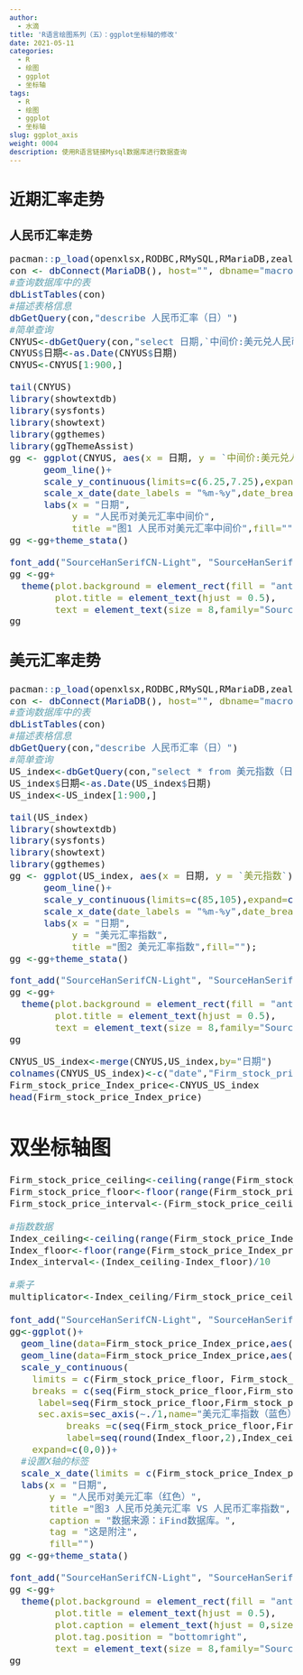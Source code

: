 ```yaml
---
author:
  - 水滴
title: 'R语言绘图系列（五）：ggplot坐标轴的修改'
date: 2021-05-11
categories:
  - R
  - 绘图
  - ggplot
  - 坐标轴
tags:
  - R
  - 绘图
  - ggplot
  - 坐标轴
slug: ggplot_axis
weight: 0004
description: 使用R语言链接Mysql数据库进行数据查询
--- 
```


# 近期汇率走势

## 人民币汇率走势

<font face="思源宋体 CN" size=4>

```r
pacman::p_load(openxlsx,RODBC,RMySQL,RMariaDB,zeallot,readr,tidyverse)
con <- dbConnect(MariaDB(), host="", dbname="macroeconomics", user="root", password="Zh_xq1234@")
#查询数据库中的表
dbListTables(con)
#描述表格信息
dbGetQuery(con,"describe 人民币汇率（日）")
#简单查询
CNYUS<-dbGetQuery(con,"select 日期,`中间价:美元兑人民币` from 人民币汇率（日） order by 日期  desc")
CNYUS$日期<-as.Date(CNYUS$日期)
CNYUS<-CNYUS[1:900,]
```

```r
tail(CNYUS)
library(showtextdb)
library(sysfonts)
library(showtext)
library(ggthemes)
library(ggThemeAssist)
gg <- ggplot(CNYUS, aes(x = 日期, y = `中间价:美元兑人民币`))+
      geom_line()+
      scale_y_continuous(limits=c(6.25,7.25),expand=c(0,0))+
      scale_x_date(date_labels = "%m-%y",date_breaks = "2 month",expand=c(0,0))+
      labs(x = "日期", 
           y = "人民币对美元汇率中间价",
           title ="图1 人民币对美元汇率中间价",fill="");
gg <-gg+theme_stata()
```

```r
font_add("SourceHanSerifCN-Light", "SourceHanSerifCN-Light.otf")
gg <-gg+
  theme(plot.background = element_rect(fill = "antiquewhite",colour = NA, linetype = "solid"),
        plot.title = element_text(hjust = 0.5),
        text = element_text(size = 8,family="SourceHanSerifCN-Light"));
gg
```

## 美元汇率走势

```r
pacman::p_load(openxlsx,RODBC,RMySQL,RMariaDB,zeallot,readr,tidyverse)
con <- dbConnect(MariaDB(), host="", dbname="macroeconomics", user="root", password="Zh_xq1234@")
#查询数据库中的表
dbListTables(con)
#描述表格信息
dbGetQuery(con,"describe 人民币汇率（日）")
#简单查询
US_index<-dbGetQuery(con,"select * from 美元指数（日） order by 日期  desc")
US_index$日期<-as.Date(US_index$日期)
US_index<-US_index[1:900,]
```

```r
tail(US_index)
library(showtextdb)
library(sysfonts)
library(showtext)
library(ggthemes)
gg <- ggplot(US_index, aes(x = 日期, y = `美元指数`))+
      geom_line()+
      scale_y_continuous(limits=c(85,105),expand=c(0,0))+
      scale_x_date(date_labels = "%m-%y",date_breaks = "2 month",expand=c(0,0))+
      labs(x = "日期", 
           y = "美元汇率指数",
           title ="图2 美元汇率指数",fill="");
gg <-gg+theme_stata()
```


```r
font_add("SourceHanSerifCN-Light", "SourceHanSerifCN-Light.otf")
gg <-gg+
  theme(plot.background = element_rect(fill = "antiquewhite",colour = NA, linetype = "solid"),
        plot.title = element_text(hjust = 0.5),
        text = element_text(size = 8,family="SourceHanSerifCN-Light"));
gg
```


```r
CNYUS_US_index<-merge(CNYUS,US_index,by="日期")
colnames(CNYUS_US_index)<-c("date","Firm_stock_price","Index_price")
Firm_stock_price_Index_price<-CNYUS_US_index
head(Firm_stock_price_Index_price)
```

# 双坐标轴图

```r

Firm_stock_price_ceiling<-ceiling(range(Firm_stock_price_Index_price$Firm_stock_price)[2])
Firm_stock_price_floor<-floor(range(Firm_stock_price_Index_price$Firm_stock_price)[1])
Firm_stock_price_interval<-(Firm_stock_price_ceiling-Firm_stock_price_floor)/10

#指数数据
Index_ceiling<-ceiling(range(Firm_stock_price_Index_price$Index_price)[2])
Index_floor<-floor(range(Firm_stock_price_Index_price$Index_price)[1])
Index_interval<-(Index_ceiling-Index_floor)/10

#乘子
multiplicator<-Index_ceiling/Firm_stock_price_ceiling

font_add("SourceHanSerifCN-Light", "SourceHanSerifCN-Light.otf")
gg<-ggplot()+
  geom_line(data=Firm_stock_price_Index_price,aes(x=date,y=Firm_stock_price),stat="identity",size=0.5,color="red")+
  geom_line(data=Firm_stock_price_Index_price,aes(x=date,y=Index_price/multiplicator),size=0.5,color="blue")+
  scale_y_continuous(
    limits = c(Firm_stock_price_floor, Firm_stock_price_ceiling),
    breaks = c(seq(Firm_stock_price_floor,Firm_stock_price_ceiling,Firm_stock_price_interval)),
     label=seq(Firm_stock_price_floor,Firm_stock_price_ceiling,Firm_stock_price_interval),
     sec.axis=sec_axis(~./1,name="美元汇率指数（蓝色）",
          breaks =c(seq(Firm_stock_price_floor,Firm_stock_price_ceiling,Firm_stock_price_interval)),
          label=seq(round(Index_floor,2),Index_ceiling,Index_interval)) ,
    expand=c(0,0))+
  #设置X轴的标签
  scale_x_date(limits = c(Firm_stock_price_Index_price$date[1],Sys.Date()),date_labels = "%m-%y",date_breaks = "2 month",expand=c(0,0))+
  labs(x = "日期", 
       y = "人民币对美元汇率（红色）",
       title ="图3 人民币兑美元汇率 VS 人民币汇率指数",
       caption = "数据来源：iFind数据库。",
       tag = "这是附注",
       fill="")
gg <-gg+theme_stata()
```

```r
font_add("SourceHanSerifCN-Light", "SourceHanSerifCN-Light.otf")
gg <-gg+
  theme(plot.background = element_rect(fill = "antiquewhite",colour = NA, linetype = "solid"),
        plot.title = element_text(hjust = 0.5),
        plot.caption = element_text(hjust = 0,size = 8),
        plot.tag.position = "bottomright",
        text = element_text(size = 8,family="SourceHanSerifCN-Light"));
gg
```
